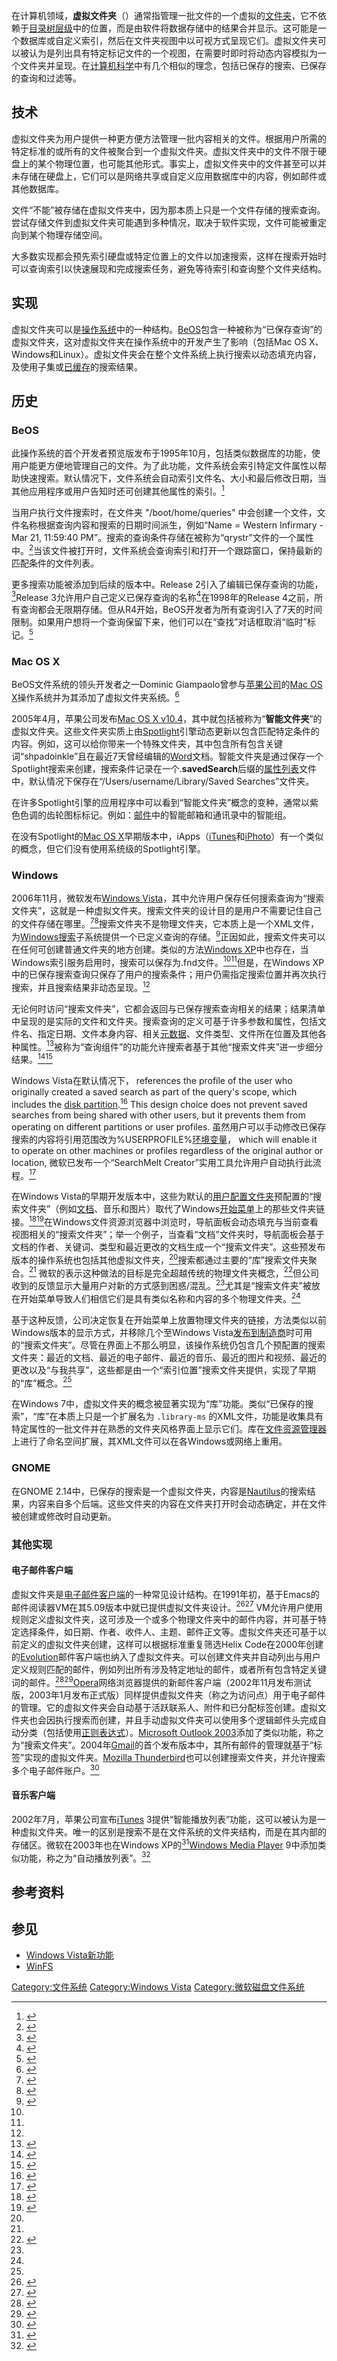 {{NoteTA|G1=IT|G2=Windows}}
{{Distinguish|特殊文件夹|卷挂载点|NTFS符号链接|NTFS junction点}}
{{校对翻译}}
在计算机领域，'''虚拟文件夹'''（{{lang-en|Virtual folder}}）通常指管理一批文件的一个虚拟的[[文件夹|文件夹]]，它不依赖于[[目录|目录]][[树_(数据结构)|树层级]]中的位置，而是由软件将数据存储中的结果合并显示。这可能是一个数据库或自定义索引，然后在文件夹视图中以可视方式呈现它们。虚拟文件夹可以被认为是列出具有特定标记文件的一个视图，在需要时即时将动态内容模拟为一个文件夹并呈现。在[[计算机科学|计算机科学]]中有几个相似的理念，包括已保存的搜索、已保存的查询和过滤等。

== 技术 ==
虚拟文件夹为用户提供一种更方便方法管理一批内容相关的文件。根据用户所需的特定标准的或所有的文件被聚合到一个虚拟文件夹。虚拟文件夹中的文件不限于硬盘上的某个物理位置，也可能其他形式。事实上，虚拟文件夹中的文件甚至可以并未存储在硬盘上，它们可以是网络共享或自定义应用数据库中的内容，例如邮件或其他数据库。<span class="cx-segment" data-segmentid="30"></span>

文件“不能”被存储在虚拟文件夹中，因为那本质上只是一个文件存储的搜索查询。尝试存储文件到虚拟文件夹可能遇到多种情况，取决于软件实现，文件可能被重定向到某个物理存储空间。<span class="cx-segment" data-segmentid="33"></span>

大多数实现都会预先索引硬盘或特定位置上的文件以加速搜索，这样在搜索开始时可以查询索引以快速展现和完成搜索任务，避免等待索引和查询整个文件夹结构。<span class="cx-segment" data-segmentid="37"></span>

== 实现 ==
虚拟文件夹可以是[[操作系统|操作系统]]中的一种结构。[[BeOS|BeOS]]包含一种被称为“已保存查询”的虚拟文件夹，这对虚拟文件夹在操作系统中的开发产生了影响（包括Mac OS X、Windows和Linux）。虚拟文件夹会在整个文件系统上执行搜索以动态填充内容，及使用子集或[[缓存|已缓存]]的搜索结果。

== 历史 ==

=== BeOS ===
此操作系统的首个开发者预览版发布于1995年10月，包括类似数据库的功能，使用户能更方便地管理自己的文件。为了此功能，文件系统会索引特定文件属性以帮助快速搜索。默认情况下，文件系统会自动索引文件名、大小和最后修改日期，当其他应用程序或用户告知时还可创建其他属性的索引。<ref>{{Cite book|title=The BeOS Bible|publisher=Peachpit Press|year=1999|isbn=0-201-35377-6|author=Scot Hacker}}</ref>

当用户执行文件搜索时，在文件夹 "/boot/home/queries" 中会创建一个文件，文件名称根据查询内容和搜索的日期时间派生，例如“Name = Western Infirmary - Mar 21, 11:59:40 PM”。搜索的查询条件存储在被称为“qrystr”文件的一个属性中。<ref>{{Cite web|url=http://betips.net/1997/09/09/show-formula-query-strings-in-tracker/|title=Show formula query strings in Tracker|accessdate=2007-03-22|author=Chris Herborth|work=The BeOS Tip Server|archive-url=https://web.archive.org/web/20081121051208/http://betips.net/1997/09/09/show-formula-query-strings-in-tracker/|archive-date=2008-11-21|dead-url=yes}}</ref>当该文件被打开时，文件系统会查询索引和打开一个跟踪窗口，保持最新的匹配条件的文件列表。

更多搜索功能被添加到后续的版本中。Release 2引入了编辑已保存查询的功能，<ref>{{Cite web|url=http://www.beatjapan.org/mirror/www.be.com/aboutbe/pressreleases/97-10-07_Preview2Ship.html|title=Be Ships BeOS Preview Release 2|accessdate=2006-12-24|author=Be Inc.|date=October 7, 1997|publisher=Be Inc.|archive-date=2007-09-28|archive-url=https://web.archive.org/web/20070928030007/http://www.beatjapan.org/mirror/www.be.com/aboutbe/pressreleases/97-10-07_Preview2Ship.html|dead-url=yes}}</ref>Release 3允许用户自己定义已保存查询的名称<ref>{{Cite web|url=http://www.beatjapan.org/mirror/www.be.com/users/tips/tip41.html|title=Searching on the BeOS|accessdate=2006-12-24|author=Be Inc.|work=The BeOS Tip of the Week|publisher=Be Inc.|archive-date=2002-07-24|archive-url=https://web.archive.org/web/20020724192405/http://www.beatjapan.org/mirror/www.be.com/users/tips/tip41.html|dead-url=yes}}</ref>在1998年的Release 4之前，所有查询都会无限期存储。但从R4开始，BeOS开发者为所有查询引入了7天的时间限制。如果用户想将一个查询保留下来，他们可以在“查找”对话框取消“临时”标记。<ref>{{Cite web|url=http://betips.net/1997/09/09/self-destructing-queries/|title=Self-destructing queries|accessdate=2007-03-22|author=Scot Hacker|work=The BeOS Tip Server|archive-url=https://web.archive.org/web/20080423225244/http://betips.net/1997/09/09/self-destructing-queries/|archive-date=2008-04-23|dead-url=yes}}</ref>

=== Mac OS X ===
BeOS文件系统的领头开发者之一Dominic Giampaolo曾参与[[蘋果公司|苹果公司]]的[[OS_X|Mac OS X]]操作系统并为其添加了虚拟文件夹系统。<ref>{{Cite web|url=http://www.nobius.org/~dbg/|title=Personal homepage|accessdate=2006-09-10|author=Dominic Giampaolo|archive-date=2017-10-22|archive-url=https://web.archive.org/web/20171022190902/http://www.nobius.org/~dbg/|dead-url=no}}</ref>

2005年4月，苹果公司发布[[Mac_OS_X_Tiger|Mac OS X v10.4]]，其中就包括被称为“'''智能文件夹'''”的虚拟文件夹。这些文件夹实质上由[[Spotlight|Spotlight]]引擎动态更新以包含匹配特定条件的内容。例如，这可以给你带来一个特殊文件夹，其中包含所有包含关键词“shpadoinkle”且在最近7天曾经编辑的[[Microsoft_Word|Word]]文档。智能文件夹是通过保存一个Spotlight搜索来创建，搜索条件记录在一个.'''savedSearch'''后缀的[[Plist|属性列表]]文件中，默认情况下保存在“/Users/username/Library/Saved Searches”文件夹。

在许多Spotlight引擎的应用程序中可以看到“智能文件夹”概念的变种，通常以紫色色调的齿轮图标标记。例如：[[郵件_(OS_X)|邮件]]中的智能邮箱和通讯录中的智能组。

在没有Spotlight的[[OS_X|Mac OS X]]早期版本中，iApps（[[iTunes|iTunes]]和[[iPhoto|iPhoto]]）有一个类似的概念，但它们没有使用系统级的Spotlight引擎。

=== Windows {{Anchor|Windows Vista}} ===
2006年11月，微软发布[[Windows_Vista|Windows Vista]]，其中允许用户保存任何搜索查询为“搜索文件夹”，这就是一种虚拟文件夹。搜索文件夹的设计目的是用户不需要记住自己的文件存储在哪里。<ref name="WindowsVistaVirtualFolders">{{Cite web|url=http://www.microsoft.com/betaexperience/nlarchive/bexp2/issue_7/WindowsVistaSearch.aspx|title=Windows Vista Virtual Folders and Search|accessdate=October 23, 2015|last=Price|first=John|work=[[MSDN|MSDN]]|publisher=[[Microsoft|Microsoft]]|archive-date=2016-03-05|archive-url=https://web.archive.org/web/20160305021914/http://www.microsoft.com/betaexperience/nlarchive/bexp2/issue_7/WindowsVistaSearch.aspx|dead-url=no}}</ref><ref name="TechRepublicID">{{Cite web|url=http://www.techrepublic.com/article/an-in-depth-look-at-windows-vistas-virtual-folders-technology/|title=An in-depth look at Windows Vista's Virtual Folders technology|accessdate=November 15, 2015|date=October 12, 2005|last=Shultz|first=Greg|work=[[TechRepublic|TechRepublic]]|publisher=[[CBS_Interactive|CBS Interactive]]|archive-date=2015-11-17|archive-url=https://web.archive.org/web/20151117022434/http://www.techrepublic.com/article/an-in-depth-look-at-windows-vistas-virtual-folders-technology/|dead-url=no}}</ref>搜索文件夹不是物理文件夹，它本质上是一个XML文件，为[[Windows搜索|Windows搜索]]子系统提供一个已定义查询的存储。<ref name="SavedSearchFileFormat">{{Cite web|url=https://msdn.microsoft.com/en-us/library/windows/desktop/bb892885%28v=vs.85%29.aspx|title=Saved Search File Format|accessdate=November 11, 2015|author=[[Microsoft|Microsoft]]|work=[[Microsoft_Developer_Network|MSDN]]|archive-date=2015-12-10|archive-url=https://web.archive.org/web/20151210223435/https://msdn.microsoft.com/en-us/library/windows/desktop/bb892885(v=vs.85).aspx|dead-url=no}}</ref>正因如此，搜索文件夹可以在任何可创建普通文件夹的地方创建。类似的方法[[Windows_XP|Windows XP]]中也存在，当Windows索引服务启用时，搜索可以保存为.fnd文件。<ref name="WindowsVistaVirtualFolders"/><ref name="TechRepublicID"/>但是，在Windows XP中的已保存搜索查询只保存了用户的搜索条件；用户仍需指定搜索位置并再次执行搜索，并且搜索结果非动态呈现。<ref name="TechRepublicID"/>

无论何时访问“搜索文件夹”，它都会返回与已保存搜索查询相关的结果；结果清单中呈现的是实际的文件和文件夹。搜索查询的定义可基于许多参数和属性，包括文件名、指定日期、文件本身内容、相关[[元数据|元数据]]、文件类型、文件所在位置及其他各种属性。<ref name="TechRepublic">{{Cite web|url=http://www.techrepublic.com/blog/how-do-i/how-do-i-save-and-refine-desktop-searches-in-microsoft-windows-vista/|title=How do I... Save and refine desktop searches in Microsoft Windows Vista?|accessdate=November 11, 2015|date=July 17, 2007|last=Kaelin|first=Mark|work=[[TechRepublic|TechRepublic]]|publisher=[[CBS_Interactive|CBS Interactive]]|archive-date=2015-11-17|archive-url=https://web.archive.org/web/20151117063919/http://www.techrepublic.com/blog/how-do-i/how-do-i-save-and-refine-desktop-searches-in-microsoft-windows-vista/|dead-url=no}}</ref>被称为“查询组件”的功能允许搜索者基于其他“搜索文件夹”进一步细分结果。<ref name="QueryComposition">{{Cite web|url=http://shellrevealed.com/blogs/shellblog/archive/2006/10/31/Query-Composition_3A00_-Building-a-search-upon-another-search.aspx|title=Query Composition: Building a search upon another search|accessdate=October 20, 2015|date=October 31, 2006|last=Bentz|first=Ben|work=Shell: Revealed Blog|publisher=[[Microsoft|Microsoft]]|archiveurl=https://web.archive.org/web/20061215210717/http://shellrevealed.com/blogs/shellblog/archive/2006/10/31/Query-Composition_3A00_-Building-a-search-upon-another-search.aspx|archivedate=2006-12-15|dead-url=yes}}</ref><ref name="SchultzQueryComposition">{{Cite web|url=http://www.techrepublic.com/blog/windows-and-office/narrow-a-saved-search-with-vistas-query-composition-feature/|title=Narrow a saved search with Vista's Query Composition feature|accessdate=November 11, 2015|date=December 11, 2007|last=Shultz|first=Greg|work=[[TechRepublic|TechRepublic]]|publisher=[[CBS_Interactive|CBS Interactive]]|archive-date=2017-03-11|archive-url=https://web.archive.org/web/20170311222731/http://www.techrepublic.com/blog/windows-and-office/narrow-a-saved-search-with-vistas-query-composition-feature/|dead-url=no}}</ref>

Windows Vista在默认情况下， references the profile of the user who originally created a saved search as part of the query's scope, which includes the [[硬盘分区|disk partition]].<ref name="SearchMelt">{{Cite web|url=http://windowsvistablog.com/blogs/windowsvista/archive/2007/05/14/searching-part-iii-do-you-know-what-a-searchmelt-is.aspx|title=Searcing, part III: Do you know what a SearchMelt is?|accessdate=October 20, 2015|date=May 14, 2007|last=White|first=Nick|work=Windows Vista Team Blog|publisher=[[Microsoft|Microsoft]]|archiveurl=https://web.archive.org/web/20070516034547/http://windowsvistablog.com/blogs/windowsvista/archive/2007/05/14/searching-part-iii-do-you-know-what-a-searchmelt-is.aspx|archivedate=2007年5月16日|deadurl=yes}}</ref> This design choice does not prevent saved searches from being shared with other users, but it prevents them from operating on different partitions or user profiles. 虽然用户可以手动修改已保存搜索的内容将引用范围改为%USERPROFILE%[[环境变量|环境变量]]， which will enable it to operate on other machines or profiles regardless of the original author or location, 微软已发布一个“SearchMelt Creator”实用工具允许用户自动执行此流程。<ref name="SearchMelt">{{Cite web|url=http://windowsvistablog.com/blogs/windowsvista/archive/2007/05/14/searching-part-iii-do-you-know-what-a-searchmelt-is.aspx|title=Searcing, part III: Do you know what a SearchMelt is?|accessdate=October 20, 2015|date=May 14, 2007|last=White|first=Nick|work=Windows Vista Team Blog|publisher=[[Microsoft|Microsoft]]|archiveurl=https://web.archive.org/web/20070516034547/http://windowsvistablog.com/blogs/windowsvista/archive/2007/05/14/searching-part-iii-do-you-know-what-a-searchmelt-is.aspx|archivedate=2007年5月16日|deadurl=yes}}</ref>

在Windows Vista的早期开发版本中，这些为默认的[[Special_Folders|用户配置文件夹]]预配置的“搜索文件夹”（例如[[我的文件|文档]]、音乐和图片）取代了Windows[[开始选单|开始菜单]]上的那些文件夹链接。<ref name="DisplayDrivers">{{Cite web|url=http://winsupersite.com/article/product-review/working-with-display-drivers-in-windows-vista-beta-1|title=Working with Display Drivers in Windows Vista Beta 1|accessdate=November 11, 2015|date=October 6, 2010|last=Thurrott|first=Paul|authorlink=Paul Thurrott|work=SuperSite for Windows|publisher=[[Penton_(company)|Penton]]|archive-url=https://web.archive.org/web/20160404093108/http://winsupersite.com/article/product-review/working-with-display-drivers-in-windows-vista-beta-1|archive-date=2016-04-04|dead-url=yes}}</ref><ref name="OReilly">{{Cite web|url=http://www.windowsdevcenter.com/pub/a/windows/2005/08/02/vista.html?page=2|title=An In-Depth Look at Vista, Part 2|accessdate=November 11, 2015|date=August 2, 2005|last=Lee|first=Wei-Meng|publisher=[[O'Reilly_Media|O'Reilly Media]]|archive-date=2016-03-04|archive-url=https://web.archive.org/web/20160304071443/http://www.windowsdevcenter.com/pub/a/windows/2005/08/02/vista.html?page=2|dead-url=no}}</ref>在Windows文件资源浏览器中浏览时，导航面板会动态填充与当前查看视图相关的“搜索文件夹”；举一个例子，当查看“文档”文件夹时，导航面板会基于文档的作者、关键词、类型和最近更改的文档生成一个“搜索文件夹”。这些预发布版本的操作系统也包括其他虚拟文件夹，<ref name="WindowsVistaVirtualFolders"/>搜索都通过主要的“库”搜索文件夹聚合。<ref name="QueryComposition"/> 微软的表示这种做法的目标是完全超越传统的物理文件夹概念，<ref name="VirtualFolders">{{Cite web|url=http://winsupersite.com/reviews/winvista_5270.asp|title=Windows Vista December 2005 CTP (Build 5270) Review Part 1: Setup and User Interface|accessdate=October 13, 2015|date=December 21, 2005|last=Thurrott|first=Paul|authorlink=Paul Thurrott|work=SuperSite for Windows|publisher=[[Penton_(company)|Penton]]|archiveurl=https://web.archive.org/web/20051223080047/http://winsupersite.com/reviews/winvista_5270.asp|archivedate=2005-12-23|deadurl=yes}}</ref>但公司收到的反馈显示大量用户对新的方式感到困惑/混乱。<ref name="QueryComposition"/>尤其是“搜索文件夹”被放在开始菜单导致人们相信它们是具有类似名称和内容的多个物理文件夹。<ref name="VirtualFolders"/>

基于这种反馈，公司决定恢复在开始菜单上放置物理文件夹的链接，方法类似以前Windows版本的显示方式，并移除几个至Windows Vista[[軟件版本週期|发布到制造商]]时可用的“搜索文件夹”。尽管在界面上不那么明显，该操作系统仍包含几个预配置的搜索文件夹：最近的文档、最近的电子邮件、最近的音乐、最近的图片和视频、最近的更改以及“与我共享”，这些都是由一个“索引位置”搜索文件夹提供，实现了早期的“库”概念。<ref name="QueryComposition"/>

在Windows 7中，虚拟文件夹的概念被显著实现为“库”功能。类似“已保存的搜索”，“库”在本质上只是一个扩展名为 <code>.library-ms</code> 的XML文件，功能是收集具有特定属性的一批文件并在熟悉的文件夹风格界面上显示它们。库在[[文件资源管理器|文件资源管理器]]上进行了命名空间扩展，其XML文件可以在各Windows或网络上重用。

=== GNOME ===
在GNOME 2.14中，已保存的搜索是一个虚拟文件夹，内容是[[Nautilus檔案瀏覽器|Nautilus]]的搜索结果，内容来自多个后端。这些文件夹的内容在文件夹打开时会动态确定，并在文件被创建或修改时自动更新。<span class="cx-segment" data-segmentid="170"></span>

=== 其他实现 ===

==== 电子邮件客户端 ====
虚拟文件夹是[[電子郵件用戶端|电子邮件客户端]]的一种常见设计结构。在1991年初，基于Emacs的邮件阅读器VM在其5.09版本中就已提供虚拟文件夹设计。<ref>{{Cite web|url=http://www.wonderworks.com/vm/user-manual/vm_15.html#SEC28|title=VM User's Manual - Virtual Folders|accessdate=2010-01-26|author=Kyle Jones|publisher=Wonderworks|archive-date=2020-10-01|archive-url=https://web.archive.org/web/20201001090805/http://www.wonderworks.com/vm/user-manual/vm_15.html#SEC28|dead-url=no}}</ref><ref>{{Cite web|url=http://web.psung.name/emacstips/vm.html|title=VM Configuration and Workflow|accessdate=2010-03-13|author=Phil Sung|archive-date=2020-09-22|archive-url=https://web.archive.org/web/20200922053055/http://web.psung.name/emacstips/vm.html|dead-url=no}}</ref> VM允许用户使用规则定义虚拟文件夹，这可涉及一个或多个物理文件夹中的邮件内容，并可基于特定选择条件，如日期、作者、收件人、主题、邮件正文等。虚拟文件夹还可基于以前定义的虚拟文件夹创建，这样可以根据标准重复筛选Helix Code在2000年创建的[[Novell_Evolution|Evolution]]邮件客户端也纳入了虚拟文件夹。可以创建文件夹并自动列出与用户定义规则匹配的邮件，例如列出所有涉及特定地址的邮件，或者所有包含特定关键词的邮件。<ref>{{Cite web|url=http://linuxplanet.com/linuxplanet/previews/2013/1/|title=You Say You Want an Evolution|accessdate=2006-12-24|author=Michael Hall|date=June 30, 2000|publisher=Linux Planet|archive-date=2019-02-09|archive-url=https://web.archive.org/web/20190209180115/http://www.linuxplanet.com/linuxplanet/previews/2013/1/|dead-url=no}}</ref><ref>{{Cite web|url=http://www.linuxtoday.com/news_story.php3?ltsn=1999-07-08-002-10-NW-LF|title=Dave Whitinger and Miguel de Icaza at the ZD Open Source Forum|accessdate=2006-12-24|author=Dave Whitinger|date=July 8, 1999|publisher=Linux Today|archive-date=2012-02-08|archive-url=https://web.archive.org/web/20120208075802/http://www.linuxtoday.com/news_story.php3?ltsn=1999-07-08-002-10-NW-LF|dead-url=no}}</ref>[[Opera|Opera]]网络浏览器提供的新邮件客户端（2002年11月发布测试版，2003年1月发布正式版）同样提供虚拟文件夹（称之为访问点）用于电子邮件的管理。它的虚拟文件夹会自动基于活跃联系人、附件和已分配标签创建。虚拟文件夹也会因执行搜索而创建，并且手动虚拟文件夹可以使用多个逻辑邮件头完成自动分类（包括使用[[正则表达式|正则表达式]]）。[[Microsoft_Outlook|Microsoft Outlook 2003]]添加了类似功能，称之为“搜索文件夹”。2004年[[Gmail|Gmail]]的首个发布版本中，其所有邮件的管理就基于“标签”实现的虚拟文件夹。[[Mozilla_Thunderbird|Mozilla Thunderbird]]也可以创建搜索文件夹，并允许搜索多个电子邮件账户。<ref>{{Cite web|url=http://kb.mozillazine.org/Saved_Search|title=Saved Search - MozillaZine Knowledge Base|accessdate=2010-01-22|archive-date=2021-02-11|archive-url=https://web.archive.org/web/20210211183904/http://kb.mozillazine.org/Saved_Search|dead-url=no}}</ref>

==== 音乐客户端 ====
2002年7月，苹果公司宣布[[iTunes|iTunes]] 3提供“智能播放列表”功能，这可以被认为是一种虚拟文件夹。唯一的区别是搜索不是在文件系统的文件夹结构，而是在其内部的存储区。微软在2003年也在Windows XP的<ref>{{Cite web|url=http://www.apple.com/pr/library/2002/jul/17itunes.html|title=Apple Announces iTunes 3|accessdate=2006-12-25|author=Apple|date=July 17, 2002|publisher=Apple|deadurl=yes|archiveurl=https://web.archive.org/web/20070530162245/http://www.apple.com/pr/library/2002/jul/17itunes.html|archivedate=2007-05-30}}</ref>[[Windows_Media_Player|Windows Media Player]] 9中添加类似功能，称之为“自动播放列表”。<ref>{{Cite web|url=http://www.microsoft.com/presspass/press/2003/jan03/01-07moviemakerplayerfinalpr.mspx|title=Microsoft Announces Digital Media Upgrade for Windows XP With Final Release of Windows Media Player 9 Series and Windows Movie Maker 2|accessdate=2006-12-25|author=Microsoft|date=January 3, 2003|publisher=Microsoft|archive-url=https://web.archive.org/web/20070309035519/http://www.microsoft.com/presspass/press/2003/jan03/01-07moviemakerplayerfinalpr.mspx|archive-date=2007-03-09|dead-url=yes}}</ref>

== 参考资料 ==
{{Reflist|2}}

== 参见 ==
* [[Windows_Vista新功能|Windows Vista新功能]]
* [[WinFS|WinFS]]
[[Category:文件系统|Category:文件系统]]
[[Category:Windows_Vista|Category:Windows Vista]]
[[Category:微软磁盘文件系统|Category:微软磁盘文件系统]]